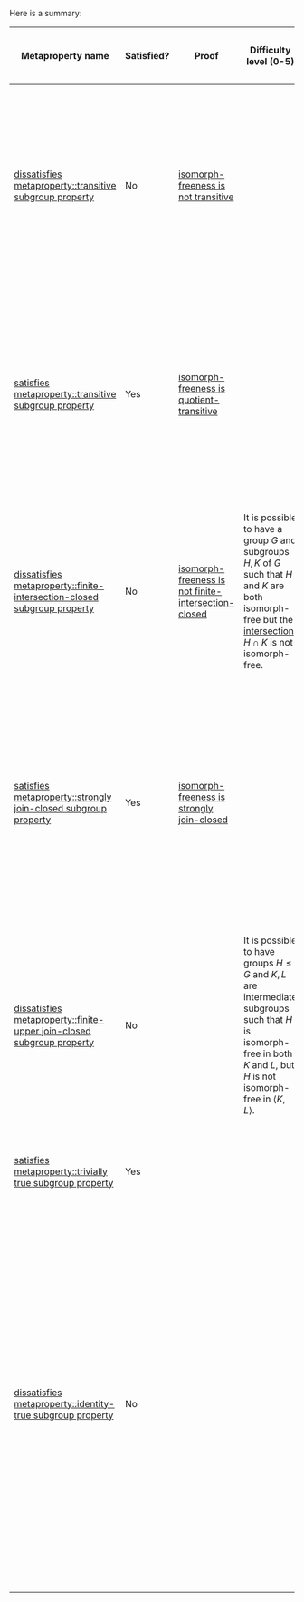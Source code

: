 {{wikilocal-section}}

Here is a summary:

{| class="sortable" border="1"
!Metaproperty name !! Satisfied? !! Proof !! Difficulty level (0-5) !! Statement with symbols
|-
| [[dissatisfies metaproperty::transitive subgroup property]] || No || [[isomorph-freeness is not transitive]] || || It is possible to have groups <math>H \le K \le G</math> such that <math>H</math> is isomorph-free in <math>K</math> and <math>K</math> is isomorph-free in <math>G</math> but <math>H</math> is not isomorph-free in <math>G</math>.
|-
| [[satisfies metaproperty::transitive subgroup property]] || Yes || [[isomorph-freeness is quotient-transitive]] || || Suppose <math>H \le K \le G</math> are groups such that <math>H</math> is isomorph-free in <math>G</math> and the [[quotient group]] <math>K/H</math> is isomorph-free in <math>G/H</math>. Then, <math>K</math> is isomorph-free in <math>G</math>.
|-
| [[dissatisfies metaproperty::finite-intersection-closed subgroup property]] || No || [[isomorph-freeness is not finite-intersection-closed]] || It is possible to have a group <math>G</math> and subgroups <math>H, K</math> of <math>G</math> such that <math>H</math> and <math>K</math> are both isomorph-free but the [[intersection of subgroups|intersection]] <math>H \cap K</math> is not isomorph-free.
|-
| [[satisfies metaproperty::strongly join-closed subgroup property]] || Yes || [[isomorph-freeness is strongly join-closed]] || || Suppose <math>H_i, i \in I</math> are subgroups of a group <math>G</math> such that each <math>H_i</math> is an isomorph-free subgroup of <math>G</math>. Then, the [[join of subgroups]] <math>\left \langle H_i \right \rangle_{i \in I}</math> is also an isomorph-free subgroup of <math>G</math>.
|-
| [[dissatisfies metaproperty::finite-upper join-closed subgroup property]] || No || || It is possible to have groups <math>H \le G</math> and <math>K,L</math> are intermediate subgroups such that <math>H</math> is isomorph-free in both <math>K</math> and <math>L</math>, but <math>H</math> is not isomorph-free in <math>\langle K, L \rangle</math>. || [[Isomorph-freeness is not upper join-closed]]
|-
| [[satisfies metaproperty::trivially true subgroup property]] || Yes || || || The trivial subgroup is isomorph-free in any group.
|-
| [[dissatisfies metaproperty::identity-true subgroup property]] || No || || || It is possible for a group to be isomorphic to a subgroup of itself. The simplest example is <math>\mathbb{Z}</math>, the [[group of integers]], that is isomorphic to the subgroup <math>n\mathbb{Z}</math> for any positive integer <math>n</math>. A group that is isomorph-free as a subgroup of itself is termed a [[co-Hopdian group]].
|}
